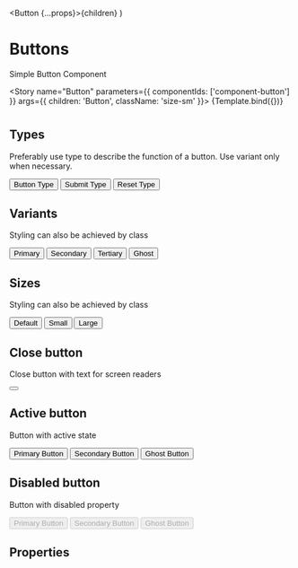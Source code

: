 
  <Button {...props}>{children}</Button>
)

<Meta title="Components/Form/Button" component={Button} />

# Buttons

Simple Button Component

<Story
  name="Button"
  parameters={{
    componentIds: ['component-button']
  }}
  args={{ children: 'Button', className: 'size-sm' }}>
  {Template.bind({})}
</Story>

#

## Types

Preferably use type to describe the function of a button. Use variant only when necessary.

<Canvas>
  <Button type="button">Button Type</Button>
  <Button type="submit">Submit Type</Button>
  <Button type="reset">Reset Type</Button>
</Canvas>

## Variants

Styling can also be achieved by class

<Canvas>
  <Button variant="primary">Primary</Button>
  <Button variant="secondary">Secondary</Button>
  <Button variant="tertiary">Tertiary</Button>
  <Button variant="ghost">Ghost</Button>
</Canvas>

## Sizes

Styling can also be achieved by class

<Canvas>
  <Button>Default</Button>
  <Button size="small">Small</Button>
  <Button size="large">Large</Button>
</Canvas>

## Close button

Close button with text for screen readers

<Canvas>
  <Button variant="close" aria-label="Close">
  </Button>
</Canvas>

## Active button

Button with active state

<Canvas>
  <Button variant="primary" active>
    Primary Button
  </Button>
  <Button variant="secondary" active>
    Secondary Button
  </Button>
  <Button variant="ghost" active>
    Ghost Button
  </Button>
</Canvas>

## Disabled button

Button with disabled property

<Canvas>
  <Button variant="primary" disabled>
    Primary Button
  </Button>
  <Button variant="secondary" disabled>
    Secondary Button
  </Button>
  <Button variant="ghost" disabled>
    Ghost Button
  </Button>
</Canvas>

## Properties

<ArgsTable of={Button} />
